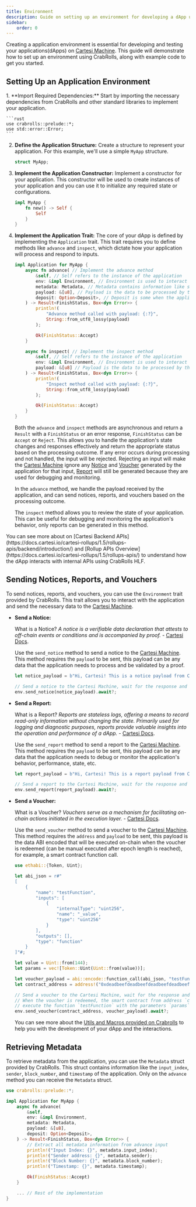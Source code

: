 ```yaml
---
title: Environment
description: Guide on setting up an environment for developing a dApp using CrabRolls.
sidebar:
    order: 0
---
```



Creating a application environment is essential for developing and testing your applications(dApps) on [Cartesi Machine](https://docs.cartesi.io/cartesi-machine/). This guide will demonstrate how to set up an environment using CrabRolls, along with example code to get you started.

## Setting Up an Application Environment

<Steps>
1. **Import Required Dependencies:**
   Start by importing the necessary dependencies from CrabRolls and other standard libraries to implement your application.

    ```rust
    use crabrolls::prelude::*;
    use std::error::Error;
    ```

2. **Define the Application Structure:**
   Create a structure to represent your application. For this example, we'll use a simple `MyApp` structure.

    ```rust
    struct MyApp;
    ```

3. **Implement the Application Constructor:**
   Implement a constructor for your application. This constructor will be used to create instances of your application and you can use it to initialize any required state or configurations.

    ```rust
    impl MyApp {
        fn new() -> Self {
            Self
        }
    }
    ```

4. **Implement the Application Trait:**
   The core of your dApp is defined by implementing the `Application` trait. This trait requires you to define methods like `advance` and `inspect`, which dictate how your application will process and respond to inputs.

    ```rust "impl Application for MyApp" "async fn inspect" "async fn advance"
    impl Application for MyApp {
        async fn advance( // Implement the advance method
            &self, // Self refers to the instance of the application
            env: &impl Environment, // Environment is used to interact with the application
            metadata: Metadata, // Metadata contains information like sender address, block number, etc.
            payload: &[u8], // Payload is the data to be processed by the application
            deposit: Option<Deposit>, // Deposit is some when the application receives a deposit
        ) -> Result<FinishStatus, Box<dyn Error>> {
            println!(
                "Advance method called with payload: {:?}",
                String::from_utf8_lossy(payload)
            );

            Ok(FinishStatus::Accept)
        }

        async fn inspect( // Implement the inspect method
            &self, // Self refers to the instance of the application
            env: &impl Environment, // Environment is used to interact with the application
            payload: &[u8] // Payload is the data to be processed by the application
        ) -> Result<FinishStatus, Box<dyn Error>> {
            println!(
                "Inspect method called with payload: {:?}",
                String::from_utf8_lossy(payload)
            );

            Ok(FinishStatus::Accept)
        }
    }
    ```

    Both the `advance` and `inspect` methods are asynchronous and return a `Result` with a `FinishStatus` or an error response, `FinishStatus` can be `Accept` or `Reject`. This allows you to handle the application's state changes and responses effectively and return the appropriate status based on the processing outcome. If any error occurs during processing and not handled, the input will be rejected. Rejecting an input will make the [Cartesi Machine](https://docs.cartesi.io/cartesi-machine/) ignore any [Notice](https://docs.cartesi.io/cartesi-rollups/1.5/rollups-apis/backend/notices/) and [Voucher](https://docs.cartesi.io/cartesi-rollups/1.5/rollups-apis/backend/vouchers/) generated by the application for that input, [Report](https://docs.cartesi.io/cartesi-rollups/1.5/rollups-apis/backend/reports/) will still be generated because they are used for debugging and monitoring.

    In the `advance` method, we handle the payload received by the application, and can send notices, reports, and vouchers based on the processing outcome.

    The `inspect` method allows you to review the state of your application. This can be useful for debugging and monitoring the application's behavior, only reports can be generated in this method.

</Steps>
<Aside>You can see more about on [Cartesi Backend APIs](https://docs.cartesi.io/cartesi-rollups/1.5/rollups-apis/backend/introduction/) and [Rollup APIs Overview](https://docs.cartesi.io/cartesi-rollups/1.5/rollups-apis/) to understand how the dApp interacts with internal APIs using CrabRolls HLF.</Aside>

## Sending Notices, Reports, and Vouchers

To send notices, reports, and vouchers, you can use the `Environment` trait provided by CrabRolls. This trait allows you to interact with the application and send the necessary data to the [Cartesi Machine](https://docs.cartesi.io/cartesi-machine/).

-   **Send a Notice:**

    What is a Notice? _A notice is a verifiable data declaration that attests to off-chain events or conditions and is accompanied by proof._ - [Cartesi Docs](https://docs.cartesi.io/cartesi-rollups/1.5/rollups-apis/backend/notices/).

    Use the `send_notice` method to send a notice to the [Cartesi Machine](https://docs.cartesi.io/cartesi-machine/). This method requires the `payload` to be sent, this payload can be any data that the application needs to process and be validated by a proof.

    ```rust "env.send_notice(notice_payload).await?;"
    let notice_payload = b"Hi, Cartesi! This is a notice payload from CrabRolls.";

    // Send a notice to the Cartesi Machine, wait for the response and handle any errors that occur
    env.send_notice(notice_payload).await?;
    ```

-   **Send a Report:**

    What is a Report? _Reports are stateless logs, offering a means to record read-only information without changing the state. Primarily used for logging and diagnostic purposes, reports provide valuable insights into the operation and performance of a dApp._ - [Cartesi Docs](https://docs.cartesi.io/cartesi-rollups/1.5/rollups-apis/backend/reports/).

    Use the `send_report` method to send a report to the [Cartesi Machine](https://docs.cartesi.io/cartesi-machine/). This method requires the `payload` to be sent, this payload can be any data that the application needs to debug or monitor the application's behavior, performance, state, etc.

    ```rust "env.send_report(report_payload).await?;"
    let report_payload = b"Hi, Cartesi! This is a report payload from CrabRolls.";

    // Send a report to the Cartesi Machine, wait for the response and handle any errors that occur
    env.send_report(report_payload).await?;
    ```

-   **Send a Voucher:**

    What is a Voucher? _Vouchers serve as a mechanism for facilitating on-chain actions initiated in the execution layer._ - [Cartesi Docs](https://docs.cartesi.io/cartesi-rollups/1.5/rollups-apis/backend/vouchers/).

    Use the `send_voucher` method to send a voucher to the [Cartesi Machine](https://docs.cartesi.io/cartesi-machine/). This method requires the `address` and `payload` to be sent, this payload is the data ABI encoded that will be executed on-chain when the voucher is redeemed (can be manual executed after epoch length is reached), for example, a smart contract function call.

    ```rust "env.send_voucher(contract_address, voucher_payload).await?;"
    use ethabi::{Token, Uint};

    let abi_json = r#"
    [
        {
            "name": "testFunction",
            "inputs": [
                {
                    "internalType": "uint256",
                    "name": "_value",
                    "type": "uint256"
                }
            ],
            "outputs": [],
            "type": "function"
        }
    ]"#;

    let value = Uint::from(144);
    let params = vec![Token::Uint(Uint::from(value))];

    let voucher_payload = abi::encode::function_call(abi_json, "testFunction", params)?;
    let contract_address = address!("0xdeadbeefdeadbeefdeadbeefdeadbeefdeadbeef");

    // Send a voucher to the Cartesi Machine, wait for the response and handle any errors that occur
    // When the voucher is redeemed, the smart contract from address `contract_address` will
    // execute the function `testFunction` with the parameters `params`
    env.send_voucher(contract_address, voucher_payload).await?;
    ```

    You can see more about the [Utils and Macros provided on Crabrolls](../utils-and-macros) to help you with the development of your dApp and the interactions.

## Retrieving Metadata

To retrieve metadata from the application, you can use the `Metadata` struct provided by CrabRolls. This struct contains information like the `input_index`, `sender`, `block_number`, and `timestamp` of the application. Only on the `advance` method you can receive the `Metadata` struct.

```rust "metadata.input_index" "metadata.sender" "metadata.block_number" "metadata.timestamp"
use crabrolls::prelude::*;

impl Application for MyApp {
    async fn advance(
        &self,
        env: &impl Environment,
        metadata: Metadata,
        payload: &[u8],
        deposit: Option<Deposit>,
    ) -> Result<FinishStatus, Box<dyn Error>> {
        // Extract all metadata information from advance input
        println!("Input Index: {}", metadata.input_index);
        println!("Sender address: {}", metadata.sender);
        println!("Block Number: {}", metadata.block_number);
        println!("Timestamp: {}", metadata.timestamp);

        Ok(FinishStatus::Accept)
    }

    ... // Rest of the implementation
}
```
